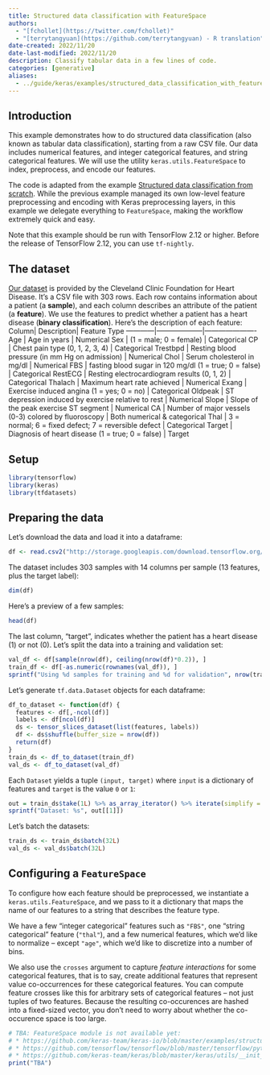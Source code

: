 ```yaml
---
title: Structured data classification with FeatureSpace
authors: 
  - "[fchollet](https://twitter.com/fchollet)"
  - "[terrytangyuan](https://github.com/terrytangyuan) - R translation"
date-created: 2022/11/20
date-last-modified: 2022/11/20
description: Classify tabular data in a few lines of code.
categories: [generative]
aliases: 
  - ../guide/keras/examples/structured_data_classification_with_feature_space/index.html
---
```


## Introduction

This example demonstrates how to do structured data classification
(also known as tabular data classification), starting from a raw
CSV file. Our data includes numerical features,
and integer categorical features, and string categorical features.
We will use the utility `keras.utils.FeatureSpace` to index,
preprocess, and encode our features.

The code is adapted from the example
[Structured data classification from scratch](https://keras.io/examples/structured_data/structured_data_classification_from_scratch/).
While the previous example managed its own low-level feature preprocessing and
encoding with Keras preprocessing layers, in this example we
delegate everything to `FeatureSpace`, making the workflow
extremely quick and easy.

Note that this example should be run with TensorFlow 2.12 or higher.
Before the release of TensorFlow 2.12, you can use `tf-nightly`.


## The dataset

[Our dataset](https://archive.ics.uci.edu/ml/datasets/heart+Disease) is provided by the
Cleveland Clinic Foundation for Heart Disease.
It's a CSV file with 303 rows. Each row contains information about a patient (a
**sample**), and each column describes an attribute of the patient (a **feature**). We
use the features to predict whether a patient has a heart disease
(**binary classification**).
Here's the description of each feature:
Column| Description| Feature Type
------------|--------------------|----------------------
Age | Age in years | Numerical
Sex | (1 = male; 0 = female) | Categorical
CP | Chest pain type (0, 1, 2, 3, 4) | Categorical
Trestbpd | Resting blood pressure (in mm Hg on admission) | Numerical
Chol | Serum cholesterol in mg/dl | Numerical
FBS | fasting blood sugar in 120 mg/dl (1 = true; 0 = false) | Categorical
RestECG | Resting electrocardiogram results (0, 1, 2) | Categorical
Thalach | Maximum heart rate achieved | Numerical
Exang | Exercise induced angina (1 = yes; 0 = no) | Categorical
Oldpeak | ST depression induced by exercise relative to rest | Numerical
Slope | Slope of the peak exercise ST segment | Numerical
CA | Number of major vessels (0-3) colored by fluoroscopy | Both numerical & categorical
Thal | 3 = normal; 6 = fixed defect; 7 = reversible defect | Categorical
Target | Diagnosis of heart disease (1 = true; 0 = false) | Target

## Setup

```r
library(tensorflow)
library(keras)
library(tfdatasets)
```

## Preparing the data

Let's download the data and load it into a dataframe:

```r
df <- read.csv2("http://storage.googleapis.com/download.tensorflow.org/data/heart.csv", header = TRUE, sep = ",")
```

The dataset includes 303 samples with 14 columns per sample
(13 features, plus the target label):
```r
dim(df)
```

Here's a preview of a few samples:

```r
head(df)
```

The last column, "target", indicates whether the patient
has a heart disease (1) or not (0).
Let's split the data into a training and validation set:

```r
val_df <- df[sample(nrow(df), ceiling(nrow(df)*0.2)), ]
train_df <- df[-as.numeric(rownames(val_df)), ]
sprintf("Using %d samples for training and %d for validation", nrow(train_df), nrow(val_df))

```

Let's generate `tf.data.Dataset` objects for each dataframe:

```r
df_to_dataset <- function(df) {
  features <- df[,-ncol(df)]
  labels <- df[ncol(df)]
  ds <- tensor_slices_dataset(list(features, labels))
  df <- ds$shuffle(buffer_size = nrow(df))
  return(df)
}
train_ds <- df_to_dataset(train_df)
val_ds <- df_to_dataset(val_df)
```

Each `Dataset` yields a tuple `(input, target)` where `input` is a dictionary of features
and `target` is the value `0` or `1`:

```r
out = train_ds$take(1L) %>% as_array_iterator() %>% iterate(simplify = FALSE)
sprintf("Dataset: %s", out[[1]])
```

Let's batch the datasets:

```r
train_ds <- train_ds$batch(32L)
val_ds <- val_ds$batch(32L)
```

## Configuring a `FeatureSpace`

To configure how each feature should be preprocessed,
we instantiate a `keras.utils.FeatureSpace`, and we
pass to it a dictionary that maps the name of our features
to a string that describes the feature type.

We have a few "integer categorical" features such as `"FBS"`,
one "string categorical" feature (`"thal"`),
and a few numerical features, which we'd like to normalize
-- except `"age"`, which we'd like to discretize into
a number of bins.

We also use the `crosses` argument
to capture *feature interactions* for some categorical
features, that is to say, create additional features
that represent value co-occurrences for these categorical features.
You can compute feature crosses like this for arbitrary sets of
categorical features -- not just tuples of two features.
Because the resulting co-occurences are hashed
into a fixed-sized vector, you don't need to worry about whether
the co-occurence space is too large.

```r
# TBA: FeatureSpace module is not available yet:
# * https://github.com/keras-team/keras-io/blob/master/examples/structured_data/structured_data_classification_with_feature_space.py#L159
# * https://github.com/tensorflow/tensorflow/blob/master/tensorflow/python/keras/utils/all_utils.py
# * https://github.com/keras-team/keras/blob/master/keras/utils/__init__.py#L53
print("TBA")
```

